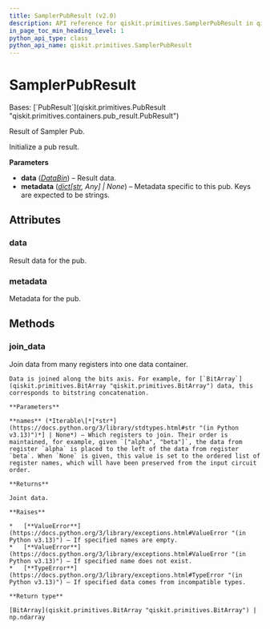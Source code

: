```yaml
---
title: SamplerPubResult (v2.0)
description: API reference for qiskit.primitives.SamplerPubResult in qiskit v2.0
in_page_toc_min_heading_level: 1
python_api_type: class
python_api_name: qiskit.primitives.SamplerPubResult
---
```


# SamplerPubResult

<Class id="qiskit.primitives.SamplerPubResult" isDedicatedPage={true} github="https://github.com/Qiskit/qiskit/tree/stable/2.0/qiskit/primitives/containers/sampler_pub_result.py#L27-L74" signature="qiskit.primitives.SamplerPubResult(data, metadata=None)" modifiers="class">
  Bases: [`PubResult`](qiskit.primitives.PubResult "qiskit.primitives.containers.pub_result.PubResult")

  Result of Sampler Pub.

  Initialize a pub result.

  **Parameters**

  *   **data** ([*DataBin*](qiskit.primitives.DataBin "qiskit.primitives.DataBin")) – Result data.
  *   **metadata** ([*dict*](https://docs.python.org/3/library/stdtypes.html#dict "(in Python v3.13)")*\[*[*str*](https://docs.python.org/3/library/stdtypes.html#str "(in Python v3.13)")*, Any] | None*) – Metadata specific to this pub. Keys are expected to be strings.

  ## Attributes

  ### data

  <Attribute id="qiskit.primitives.SamplerPubResult.data">
    Result data for the pub.
  </Attribute>

  ### metadata

  <Attribute id="qiskit.primitives.SamplerPubResult.metadata">
    Metadata for the pub.
  </Attribute>

  ## Methods

  ### join\_data

  <Function id="qiskit.primitives.SamplerPubResult.join_data" github="https://github.com/Qiskit/qiskit/tree/stable/2.0/qiskit/primitives/containers/sampler_pub_result.py#L30-L74" signature="join_data(names=None)">
    Join data from many registers into one data container.

    Data is joined along the bits axis. For example, for [`BitArray`](qiskit.primitives.BitArray "qiskit.primitives.BitArray") data, this corresponds to bitstring concatenation.

    **Parameters**

    **names** (*Iterable\[*[*str*](https://docs.python.org/3/library/stdtypes.html#str "(in Python v3.13)")*] | None*) – Which registers to join. Their order is maintained, for example, given `["alpha", "beta"]`, the data from register `alpha` is placed to the left of the data from register `beta`. When `None` is given, this value is set to the ordered list of register names, which will have been preserved from the input circuit order.

    **Returns**

    Joint data.

    **Raises**

    *   [**ValueError**](https://docs.python.org/3/library/exceptions.html#ValueError "(in Python v3.13)") – If specified names are empty.
    *   [**ValueError**](https://docs.python.org/3/library/exceptions.html#ValueError "(in Python v3.13)") – If specified name does not exist.
    *   [**TypeError**](https://docs.python.org/3/library/exceptions.html#TypeError "(in Python v3.13)") – If specified data comes from incompatible types.

    **Return type**

    [BitArray](qiskit.primitives.BitArray "qiskit.primitives.BitArray") | np.ndarray
  </Function>
</Class>

